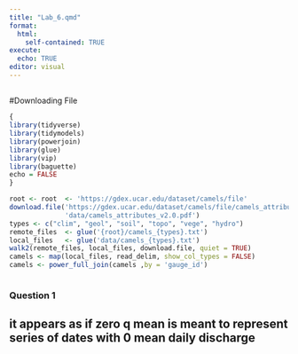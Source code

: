 ```yaml
---
title: "Lab_6.qmd"
format: 
  html:
    self-contained: TRUE
execute:
  echo: TRUE 
editor: visual
---
```


## 

#Downloading File

```r
{
library(tidyverse)
library(tidymodels)
library(powerjoin)
library(glue)
library(vip)
library(baguette)
echo = FALSE
}
```

```r
root <- root  <- 'https://gdex.ucar.edu/dataset/camels/file'
download.file('https://gdex.ucar.edu/dataset/camels/file/camels_attributes_v2.0.pdf',
              'data/camels_attributes_v2.0.pdf')
types <- c("clim", "geol", "soil", "topo", "vege", "hydro")
remote_files  <- glue('{root}/camels_{types}.txt')
local_files   <- glue('data/camels_{types}.txt')
walk2(remote_files, local_files, download.file, quiet = TRUE)
camels <- map(local_files, read_delim, show_col_types = FALSE)
camels <- power_full_join(camels ,by = 'gauge_id')



```

### Question 1

## it appears as if zero q mean is meant to represent series of dates with 0 mean daily discharge
